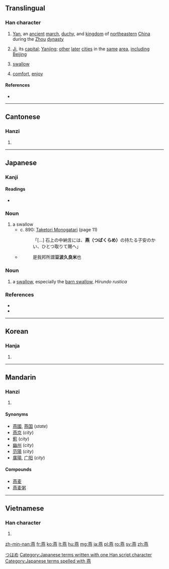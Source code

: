 {{also|鷰}}
==Translingual==

===Han character===
{{Han char|rn=86|rad=火|as=12|sn=16|four=4433<sub>1</sub>|canj=廿中心火 (TLPF)}}

# {{context|historical|lang=cmn}} [[Yan]], an [[ancient]] [[march]], [[duchy]], and [[kingdom]] of [[northeastern]] [[China]] during the [[Zhou]] [[dynasty]]
# {{context|historical|lang=cmn}} [[Ji]], its [[capital]]; [[Yanjing]]; [[other]] [[later]] [[cities]] in the [[same]] [[area]], [[including]] [[Beijing]]
# {{context|bird}} [[swallow]]
# [[comfort]], [[enjoy]]

====References====
* {{Han ref|kx=0683.160|dkj=19429|dj=1095.130|hdz=32239.060|uh=71D5|ud=29141|bh=BF50|bd=48976}}

----

==Cantonese==

===Hanzi===
{{yue-hanzi|jyut=|y=[[yin1]], [[yin3]]}}

# {{defn|lang=yue|sort=火12}}

----

==Japanese==

===Kanji===
{{ja-kanji|grade=|rs=火12}}

====Readings====
* {{ja-readings|on=[[えん]] (en)|kun=[[つばめ]] (tsubame)}}

===Noun===
{{ja-noun|k|hira=つばくらめ|rom=tsubakurame|hidx=つはくらめ}}

# a swallow
#* c. 890: [[w:Taketori Monogatari|Taketori Monogatari]] (page 11)
#*: 「[...] 石上の中納言には、'''燕（つばくらめ）'''の持たる子安のかい、ひとつ取りて賜へ」
#* {{RQ:Wamyō Ruijushō|7|29}}
#*: 是我邦所謂'''豆波久良米'''也

===Noun===
{{ja-noun|k|hira=つばめ|rom=tsubame|kata=ツバメ}}

# a [[swallow]], especially the [[barn swallow]], ''Hirundo rustica''

{{wikispecies|Hirundo rustica}}

===References===

* {{reference-book
  | last = Horiuchi
  | first = Hideaki
  | coauthors = Ken Akiyama
  | title = [[w:Taketori Monogatari|Taketori Monogatari]] , [[w:Ise Monogatari|Ise Monogatari]]
  | publisher = [[w:Iwanami Shoten Publishing|Iwanami Shoten]]
  | date = 1997
  | location = Tōkyō
  | id = ISBN 4-00-240017-4
  }}
* {{R:Wamyō Ruijushō}}

[[Category:ja:Birds|つはめ]]
[[Category:Japanese terms written with one Han script character]]
[[Category:Japanese terms spelled with 燕]]
----

==Korean==

===Hanja===
{{ko-hanja|hangeul=연|eumhun=|rv=yeon|mr=yŏn|y=yen}}

# {{defn|lang=ko|sort=火12}}

----

==Mandarin==

===Hanzi===
{{cmn-hanzi|pin=[[yān]] ([[yan1]]), [[Yān]] ([[Yan1]]), [[yàn]] ([[yan4]])|wg=yen<sup>1</sup>, Yen<sup>1</sup>, yen<sup>4</sup>}}

# {{defn|lang=cmn|sort=火12}}

====Synonyms====
* [[燕國]], [[燕国]] (''state'')
* [[燕京]] (''city'')
* [[薊]] (''city'')
* [[幽州]] (''city'')
* [[范陽]] (''city'')
* [[廣陽]], [[广阳]] (''city'')

====Compounds====
* [[燕麦]]
* [[燕麦粥]]

----

==Vietnamese==

===Han character===
{{vi-hantu|[[yến]], [[én]], [[yên]], [[nhạn]]|rs=火12}}

# {{defn|lang=vi|sort=火12}}

[[zh-min-nan:燕]]
[[fr:燕]]
[[ko:燕]]
[[lt:燕]]
[[hu:燕]]
[[mg:燕]]
[[ja:燕]]
[[pl:燕]]
[[ro:燕]]
[[sv:燕]]
[[zh:燕]]